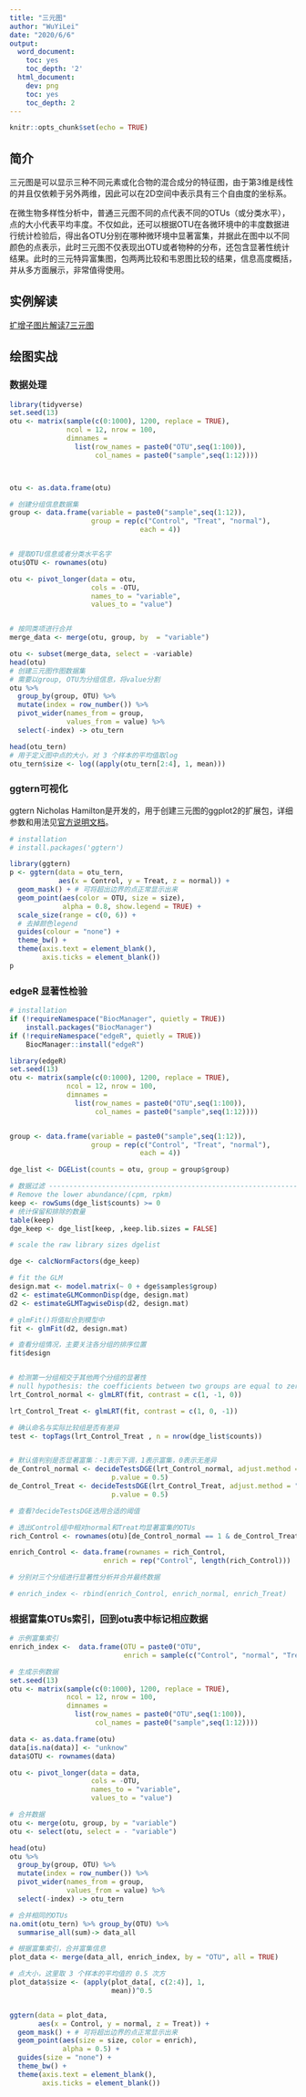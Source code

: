 ---
title: "三元图"
author: "WuYiLei"
date: "2020/6/6"
output: 
  word_document:
    toc: yes
    toc_depth: '2'
  html_document:
    dev: png
    toc: yes
    toc_depth: 2
---

```{r setup, include=FALSE}
knitr::opts_chunk$set(echo = TRUE)
```

## 简介

三元图是可以显示三种不同元素或化合物的混合成分的特征图，由于第3维是线性的并且仅依赖于另外两维，因此可以在2D空间中表示具有三个自由度的坐标系。

在微生物多样性分析中，普通三元图不同的点代表不同的OTUs（或分类水平），点的大小代表平均丰度。不仅如此，还可以根据OTU在各微环境中的丰度数据进行统计检验后，得出各OTU分别在哪种微环境中显著富集，并据此在图中以不同颜色的点表示，此时三元图不仅表现出OTU或者物种的分布，还包含显著性统计结果。此时的三元特异富集图，包两两比较和韦恩图比较的结果，信息高度概括，并从多方面展示，非常值得使用。

## 实例解读
[扩增子图片解读7三元图](https://blog.csdn.net/woodcorpse/article/details/74858260)



## 绘图实战

### 数据处理

```{r}
library(tidyverse)
set.seed(13)
otu <- matrix(sample(c(0:1000), 1200, replace = TRUE), 
              ncol = 12, nrow = 100, 
              dimnames =
                list(row_names = paste0("OTU",seq(1:100)),
                     col_names = paste0("sample",seq(1:12))))



otu <- as.data.frame(otu)

# 创建分组信息数据集
group <- data.frame(variable = paste0("sample",seq(1:12)),
                    group = rep(c("Control", "Treat", "normal"),
                                each = 4))


# 提取OTU信息或者分类水平名字
otu$OTU <- rownames(otu)

otu <- pivot_longer(data = otu, 
                    cols = -OTU,
                    names_to = "variable", 
                    values_to = "value")


# 按同类项进行合并
merge_data <- merge(otu, group, by  = "variable")

otu <- subset(merge_data, select = -variable)
head(otu)
# 创建三元图作图数据集
# 需要以group, OTU为分组信息，将value分割
otu %>%
  group_by(group, OTU) %>%
  mutate(index = row_number()) %>%
  pivot_wider(names_from = group, 
              values_from = value) %>%
  select(-index) -> otu_tern

head(otu_tern)
# 用于定义图中点的大小，对 3 个样本的平均值取log 
otu_tern$size <- log((apply(otu_tern[2:4], 1, mean)))
```

### ggtern可视化

ggtern Nicholas Hamilton是开发的，用于创建三元图的ggplot2的扩展包，详细参数和用法见[官方说明文档](http://www.ggtern.com/)。


```{r}
# installation
# install.packages('ggtern')

library(ggtern)
p <- ggtern(data = otu_tern, 
            aes(x = Control, y = Treat, z = normal)) + 
  geom_mask() + # 可将超出边界的点正常显示出来
  geom_point(aes(color = OTU, size = size), 
             alpha = 0.8, show.legend = TRUE) +
  scale_size(range = c(0, 6)) +
  # 去掉颜色legend
  guides(colour = "none") +
  theme_bw() +
  theme(axis.text = element_blank(), 
        axis.ticks = element_blank())
p
```

### edgeR 显著性检验

```{r message=FALSE, results = "hide"}

# installation
if (!requireNamespace("BiocManager", quietly = TRUE))
    install.packages("BiocManager")
if (!requireNamespace("edgeR", quietly = TRUE))
    BiocManager::install("edgeR")

library(edgeR)
set.seed(13)
otu <- matrix(sample(c(0:1000), 1200, replace = TRUE), 
              ncol = 12, nrow = 100, 
              dimnames =
                list(row_names = paste0("OTU",seq(1:100)),
                     col_names = paste0("sample",seq(1:12))))


group <- data.frame(variable = paste0("sample",seq(1:12)),
                    group = rep(c("Control", "Treat", "normal"),
                                each = 4))

dge_list <- DGEList(counts = otu, group = group$group)

# 数据过滤 --------------------------------------------------------------------
# Remove the lower abundance/(cpm, rpkm)
keep <- rowSums(dge_list$counts) >= 0
# 统计保留和排除的数量
table(keep)
dge_keep <- dge_list[keep, ,keep.lib.sizes = FALSE]

# scale the raw library sizes dgelist

dge <- calcNormFactors(dge_keep)

# fit the GLM
design.mat <- model.matrix(~ 0 + dge$samples$group)
d2 <- estimateGLMCommonDisp(dge, design.mat)
d2 <- estimateGLMTagwiseDisp(d2, design.mat)

# glmFit()将值拟合到模型中
fit <- glmFit(d2, design.mat)

# 查看分组情况，主要关注各分组的排序位置
fit$design


# 检测第一分组相交于其他两个分组的显著性
# null hypothesis: the coefficients between two groups are equal to zero.
lrt_Control_normal <- glmLRT(fit, contrast = c(1, -1, 0))

lrt_Control_Treat <- glmLRT(fit, contrast = c(1, 0, -1))

# 确认命名与实际比较组是否有差异
test <- topTags(lrt_Control_Treat , n = nrow(dge_list$counts))


# 默认值判别是否显著富集：-1表示下调，1表示富集，0表示无差异
de_Control_normal <- decideTestsDGE(lrt_Control_normal, adjust.method = "fdr", 
                         p.value = 0.5)
de_Control_Treat <- decideTestsDGE(lrt_Control_Treat, adjust.method = "fdr", 
                         p.value = 0.5)

# 查看?decideTestsDGE选用合适的阈值

# 选出Control组中相对normal和Treat均显著富集的OTUs
rich_Control <- rownames(otu)[de_Control_normal == 1 & de_Control_Treat == 1]

enrich_Control <- data.frame(rownames = rich_Control, 
                       enrich = rep("Control", length(rich_Control)))

# 分别对三个分组进行显著性分析并合并最终数据

# enrich_index <- rbind(enrich_Control, enrich_normal, enrich_Treat)
```

### 根据富集OTUs索引，回到otu表中标记相应数据

```{r}

# 示例富集索引
enrich_index <-  data.frame(OTU = paste0("OTU",                                               sample(seq(1:100),30, replace = FALSE)),
                            enrich = sample(c("Control", "normal", "Treat" ),30, replace = TRUE) )

# 生成示例数据
set.seed(13)
otu <- matrix(sample(c(0:1000), 1200, replace = TRUE), 
              ncol = 12, nrow = 100, 
              dimnames =
                list(row_names = paste0("OTU",seq(1:100)),
                     col_names = paste0("sample",seq(1:12))))

data <- as.data.frame(otu)
data[is.na(data)] <- "unknow"
data$OTU <- rownames(data)

otu <- pivot_longer(data = data, 
                    cols = -OTU,
                    names_to = "variable", 
                    values_to = "value")

# 合并数据
otu <- merge(otu, group, by = "variable")
otu <- select(otu, select = - "variable")

head(otu)
otu %>%
  group_by(group, OTU) %>%
  mutate(index = row_number()) %>%
  pivot_wider(names_from = group, 
              values_from = value) %>%
  select(-index) -> otu_tern

# 合并相同的OTUs
na.omit(otu_tern) %>% group_by(OTU) %>% 
  summarise_all(sum)-> data_all

# 根据富集索引，合并富集信息
plot_data <- merge(data_all, enrich_index, by = "OTU", all = TRUE)

# 点大小，这里取 3 个样本的平均值的 0.5 次方
plot_data$size <- (apply(plot_data[, c(2:4)], 1, 
                         mean))^0.5


ggtern(data = plot_data, 
       aes(x = Control, y = normal, z = Treat)) + 
  geom_mask() + # 可将超出边界的点正常显示出来
  geom_point(aes(size = size, color = enrich),
             alpha = 0.5) + 
  guides(size = "none") +
  theme_bw() +
  theme(axis.text = element_blank(), 
        axis.ticks = element_blank())

```

